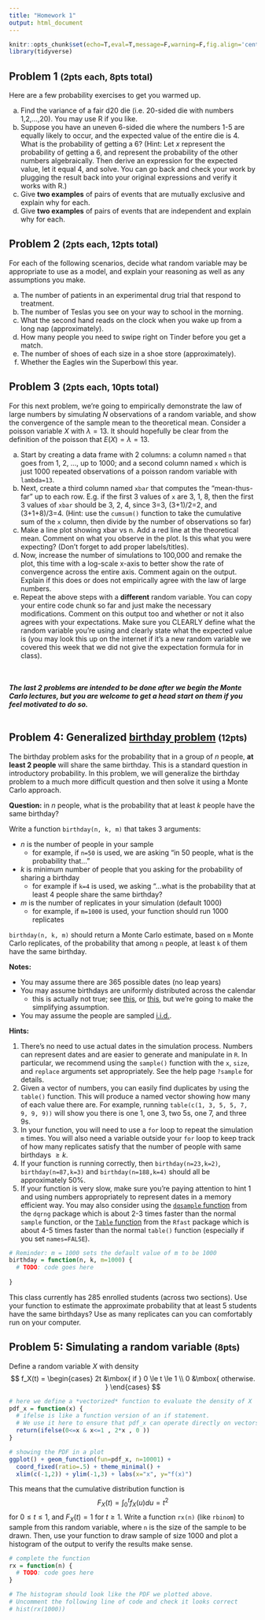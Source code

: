 ---
title: "Homework 1"
output: html_document
---

```{r setup, include=FALSE}
knitr::opts_chunk$set(echo=T,eval=T,message=F,warning=F,fig.align='center')
library(tidyverse)
```


## Problem 1 <small>(2pts each, 8pts total)</small>

Here are a few probability exercises to get you warmed up.

a. Find the variance of a fair d20 die (i.e. 20-sided die with numbers 1,2,...,20). You may use R if you like.
b. Suppose you have an uneven 6-sided die where the numbers 1-5 are equally likely to occur, and the expected value of the entire die is 4. What is the probability of getting a 6?
   (Hint: Let $x$ represent the probability of getting a 6, and represent the probability of the other numbers algebraically. Then derive an expression for the expected value, let it equal 4, and solve. You can go back and check your work by plugging the result back into your original expressions and verify it works with R.)
c. Give **two examples** of pairs of events that are mutually exclusive and explain why for each.
d. Give **two examples** of pairs of events that are independent and explain why for each.



## Problem 2 <small>(2pts each, 12pts total)</small>

For each of the following scenarios, decide what random variable may be appropriate to use as a model, and explain your reasoning as well as any assumptions you make.

a. The number of patients in an experimental drug trial that respond to treatment.
b. The number of Teslas you see on your way to school in the morning.
c. What the second hand reads on the clock when you wake up from a long nap (approximately).
d. How many people you need to swipe right on Tinder before you get a match.
e. The number of shoes of each size in a shoe store (approximately).
f. Whether the Eagles win the Superbowl this year.



## Problem 3 <small>(2pts each, 10pts total)</small>

For this next problem, we're going to empirically demonstrate the law of large numbers by simulating $N$ observations of a random variable, and show the convergence of the sample mean to the theoretical mean. Consider a poisson variable $X$ with $\lambda=13$. It should hopefully be clear from the definition of the poisson that $E(X)=\lambda=13$.

a. Start by creating a data frame with 2 columns: a column named `n` that goes from 1, 2, ..., up to 1000; and a second column named `x` which is just 1000 repeated observations of a poisson random variable with `lambda=13`.
b. Next, create a third column named `xbar` that computes the "mean-thus-far" up to each row. E.g. if the first 3 values of `x` are 3, 1, 8, then the first 3 values of `xbar` should be 3, 2, 4, since 3=3, (3+1)/2=2, and (3+1+8)/3=4.
   (Hint: use the `cumsum()` function to take the cumulative sum of the `x` column, then divide by the number of observations so far)
c. Make a line plot showing xbar vs n. Add a red line at the theoretical mean. Comment on what you observe in the plot. Is this what you were expecting? (Don't forget to add proper labels/titles).
d. Now, increase the number of simulations to 100,000 and remake the plot, this time with a log-scale x-axis to better show the rate of convergence across the entire axis. Comment again on the output. Explain if this does or does not empirically agree with the law of large numbers.
e. Repeat the above steps with a **different** random variable. You can copy your entire code chunk so far and just make the necessary modifications. Comment on this output too and whether or not it also agrees with your expectations. Make sure you CLEARLY define what the random variable you're using and clearly state what the expected value is (you may look this up on the internet if it's a new random variable we covered this week that we did not give the expectation formula for in class).



<br/><br/>
***The last 2 problems are intended to be done after we begin the Monte Carlo lectures, but you are welcome to get a head start on them if you feel motivated to do so.***
<br/><br/>



## Problem 4: Generalized [birthday problem](https://en.wikipedia.org/wiki/Birthday_problem) <small>(12pts)</small>

The birthday problem asks for the probability that in a group of $n$ people, **at least 2 people** will share the same birthday. This is a standard question in introductory probability. In this problem, we will generalize the birthday problem to a much more difficult question and then solve it using a Monte Carlo approach.

__Question:__ in $n$ people, what is the probability that at least $k$ people have the same birthday?

Write a function `birthday(n, k, m)` that takes 3 arguments:

 - $n$ is the number of people in your sample
    - for example, if `n=50` is used, we are asking "in 50 people, what is the probability that..."
 - $k$ is minimum number of people that you asking for the probability of sharing a birthday
    - for example if `k=4` is used, we asking "...what is the probability that at least 4 people share the same birthday?
 - $m$ is the number of replicates in your simulation (default 1000)
    - for example, if `m=1000` is used, your function should run 1000 replicates

`birthday(n, k, m)` should return a Monte Carlo estimate, based on `m` Monte Carlo replicates, of the probability that among `n` people, at least `k` of them have the same birthday.

__Notes:__

 - You may assume there are 365 possible dates (no leap years)
 - You may assume birthdays are uniformly distributed across the calendar
    - this is actually not true; see [this](https://www.panix.com/~murphy/bday.html), or [this](https://fivethirtyeight.com/features/lots-of-parents-dont-want-their-kids-to-be-born-on-leap-day/), but we're going to make the simplifying assumption.
 - You may assume the people are sampled [i.i.d.](https://en.wikipedia.org/wiki/Independent_and_identically_distributed_random_variables).

__Hints:__

1. There's no need to use actual dates in the simulation process. Numbers can represent dates and are easier to generate and manipulate in `R`. In particular, we recommend using the `sample()` function with the `x`, `size`, and `replace` arguments set appropriately. See the help page `?sample` for details.
2. Given a vector of numbers, you can easily find duplicates by using the `table()` function. This will produce a named vector showing how many of each value there are. For example, running `table(c(1, 3, 5, 5, 7, 9, 9, 9))` will show you there is one 1, one 3, two 5s, one 7, and three 9s.
3. In your function, you will need to use a `for` loop to repeat the simulation `m` times. You will also need a variable outside your `for` loop to keep track of how many replicates satisfy that the number of people with same birthdays $\geq k$.
4. If your function is running correctly, then `birthday(n=23,k=2)`, `birthday(n=87,k=3)` and `birthday(n=188,k=4)` should all be approximately $50\%$.
5. If your function is very slow, make sure you're paying attention to hint 1 and using numbers appropriately to represent dates in a memory efficient way. You may also consider using the [`dqsample` function](https://rdrr.io/cran/dqrng/man/dqsample.html) from the `dqrng` package which is about 2-3 times faster than the normal `sample` function, or the [`Table` function](https://rdrr.io/cran/Rfast/man/Table.html) from the `Rfast` package which is about 4-5 times faster than the normal `table()` function (especially if you set `names=FALSE`).

```{r}
# Reminder: m = 1000 sets the default value of m to be 1000
birthday = function(n, k, m=1000) {
  # TODO: code goes here
  
}
```

This class currently has 285 enrolled students (across two sections). Use your function to estimate the approximate probability that at least $5$ students have the same birthdays? Use as many replicates can you can comfortably run on your computer.



## Problem 5: Simulating a random variable <small>(8pts)</small>

Define a random variable $X$ with density
$$
f_X(t) = \begin{cases}
      2t &\mbox{ if } 0 \le t \le 1 \\
      0 &\mbox{ otherwise. }
      \end{cases}
$$


```{r, fig.width=5.7, fig.height=4}
# here we define a *vectorized* function to evaluate the density of X
pdf_x = function(x) {
  # ifelse is like a function version of an if statement.
  # We use it here to ensure that pdf_x can operate directly on vectors.
  return(ifelse(0<=x & x<=1 , 2*x , 0 ))
}

# showing the PDF in a plot
ggplot() + geom_function(fun=pdf_x, n=10001) + 
  coord_fixed(ratio=.5) + theme_minimal() + 
  xlim(c(-1,2)) + ylim(-1,3) + labs(x="x", y="f(x)")
```

This means that the cumulative distribution function is $$F_X(t)=\int_0^tf_X(u)du=t^2$$
for $0 \le t \le 1$, and $F_X(t) = 1$ for $t \ge 1$.
Write a function `rx(n)` (like `rbinom`) to sample from this random variable, where `n` is the size of the sample to be drawn.
Then, use your function to draw sample of size 1000 and plot a histogram of the output to verify the results make sense.

```{r}
# complete the function
rx = function(n) {
  # TODO: code goes here
}

# The histogram should look like the PDF we plotted above.
# Uncomment the following line of code and check it looks correct
# hist(rx(1000))
```

